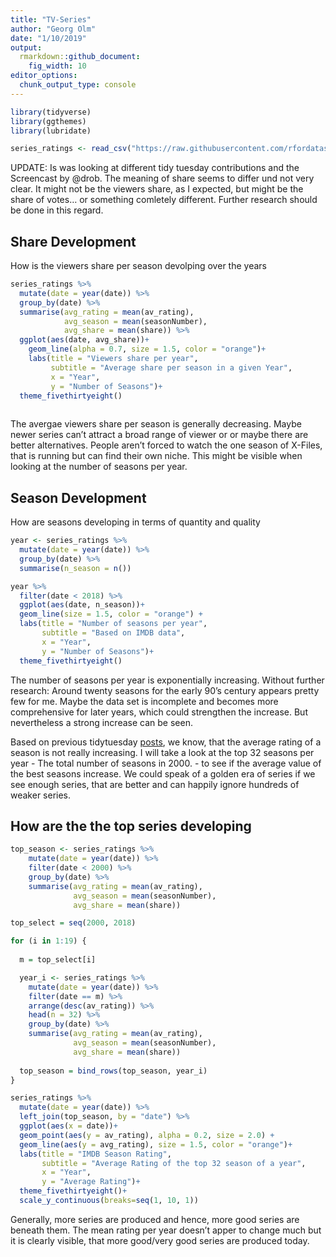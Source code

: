 ```yaml
---
title: "TV-Series"
author: "Georg Olm"
date: "1/10/2019"
output: 
  rmarkdown::github_document:
    fig_width: 10
editor_options: 
  chunk_output_type: console
---
```


<!-- ```{r setup, include=FALSE, Echo = FALSE} -->
<!-- knitr::opts_chunk$set(echo = TRUE) -->
<!-- ``` -->

```r
library(tidyverse)
library(ggthemes)
library(lubridate)

series_ratings <- read_csv("https://raw.githubusercontent.com/rfordatascience/tidytuesday/master/data/2019/2019-01-08/IMDb_Economist_tv_ratings.csv") 
```

<!-- ```{r} -->
<!-- # series_ratings %>%  -->
<!-- #   group_by(title) %>%  -->
<!-- #   summarise(max_share = max(share), -->
<!-- #             mean_share = mean(share), -->
<!-- #             sd_share = sd(share), -->
<!-- #             n_season = n()) %>%  -->
<!-- #   filter(n_season > 1) %>%  -->
<!-- #   #arrange(desc(max_share)) -->
<!-- #   ggplot(aes(max_share, sd_share))+ -->
<!-- #     geom_point(alpha = 0.3)+ -->
<!-- #     xlim(0,10)+ -->
<!-- #     ylim(0,5) -->
<!-- ``` -->

UPDATE: Is was looking at different tidy tuesday contributions and the Screencast by @drob. The meaning of share seems to differ und not very clear. It might not be the viewers share, as I expected, but might be the share of votes... or something comletely different. Further research should be done in this regard. 

## Share Development

How is the viewers share per season devolping over the years

```r
series_ratings %>% 
  mutate(date = year(date)) %>% 
  group_by(date) %>% 
  summarise(avg_rating = mean(av_rating),
            avg_season = mean(seasonNumber),
            avg_share = mean(share)) %>% 
  ggplot(aes(date, avg_share))+
    geom_line(alpha = 0.7, size = 1.5, color = "orange")+
    labs(title = "Viewers share per year",
         subtitle = "Average share per season in a given Year",
         x = "Year",
         y = "Number of Seasons")+
  theme_fivethirtyeight()
  
```
The avergae viewers share per season is generally decreasing. Maybe newer series can't attract a broad range of viewer or or maybe there are better alternatives. People aren't forced to watch the one season of X-Files, that is running but can find their own niche. This might be visible when looking at the number of seasons per year. 

## Season Development

How are seasons developing in terms of quantity and quality
```r
year <- series_ratings %>% 
  mutate(date = year(date)) %>% 
  group_by(date) %>% 
  summarise(n_season = n()) 

year %>% 
  filter(date < 2018) %>%
  ggplot(aes(date, n_season))+
  geom_line(size = 1.5, color = "orange") +
  labs(title = "Number of seasons per year",
       subtitle = "Based on IMDB data",
       x = "Year",
       y = "Number of Seasons")+
  theme_fivethirtyeight()

```

The number of seasons per year is exponentially increasing. Without further research: Around twenty seasons for the early 90's century appears pretty few for me. Maybe the data set is incomplete and becomes more comprehensive for later years, which could strengthen the increase. But nevertheless a strong increase can be seen. 

Based on previous tidytuesday [posts](https://twitter.com/hashtag/TidyTuesday?src=hash), we know, that the average rating of a season is not really increasing. I will take a look at the top 32 seasons per year - The total number of seasons in 2000. - to see if the average value of the best seasons increase. We could speak of a golden era of series if we see enough series, that are better and can happily ignore hundreds of weaker series. 

## How are the the top series developing

```r

top_season <- series_ratings %>% 
    mutate(date = year(date)) %>% 
    filter(date < 2000) %>% 
    group_by(date) %>% 
    summarise(avg_rating = mean(av_rating),
              avg_season = mean(seasonNumber),
              avg_share = mean(share))

top_select = seq(2000, 2018)

for (i in 1:19) {
  
  m = top_select[i]

  year_i <- series_ratings %>% 
    mutate(date = year(date)) %>% 
    filter(date == m) %>% 
    arrange(desc(av_rating)) %>% 
    head(n = 32) %>% 
    group_by(date) %>% 
    summarise(avg_rating = mean(av_rating),
              avg_season = mean(seasonNumber),
              avg_share = mean(share))
  
  top_season = bind_rows(top_season, year_i)
}

series_ratings %>% 
  mutate(date = year(date)) %>% 
  left_join(top_season, by = "date") %>% 
  ggplot(aes(x = date))+
  geom_point(aes(y = av_rating), alpha = 0.2, size = 2.0) +
  geom_line(aes(y = avg_rating), size = 1.5, color = "orange")+
  labs(title = "IMDB Season Rating",
       subtitle = "Average Rating of the top 32 season of a year",
       x = "Year",
       y = "Average Rating")+
  theme_fivethirtyeight()+
  scale_y_continuous(breaks=seq(1, 10, 1))

```

Generally, more series are produced and hence, more good series are beneath them. The mean rating per year doesn't apper to change much but it is clearly visible, that more good/very good series are produced today.

